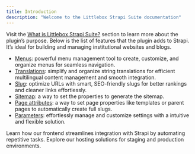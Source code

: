```yaml
---
title: Introduction
description: "Welcome to the Littlebox Strapi Suite documentation"
---
```


Visit the [What is Littlebox Strapi Suite?](/before-starting) section to learn more about the plugin’s purpose.
Below is the list of features that the plugin adds to Strapi. It’s ideal for building and managing institutional websites and blogs.

- [Menus](/backend/guides/menus): powerful menu management tool to create, customize, and organize menus for seamless navigation.
- [Translations](/backend/guides/translations): simplify and organize string translations for efficient multilingual content management and smooth integration.
- [Slug](/backend/guides/slug): optimize URLs with smart, SEO-friendly slugs for better rankings and cleaner links effortlessly.
- [Sitemap](/backend/guides/sitemap): a way to set the properties to generate the sitemap.
- [Page attributes](/backend/guides/page-attributes): a way to set page properties like templates or parent pages to automatically create full slugs.
- [Parameters](/backend/guides/parameters): effortlessly manage and customize settings with a intuitive and flexible solution.


<CardGroup cols={2}>
  <Card
    title="Frontend"
    icon="code"
    href="/frontend/introduction"
  >
    Learn how our frontend streamlines integration with Strapi by automating repetitive tasks.
  </Card>
  <Card
    title="Hosting"
    icon="code"
    href="/hosting/plans"
  >
    Explore our hosting solutions for staging and production environments.
  </Card>
</CardGroup>